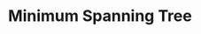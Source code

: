 ---
id: "alg_mq_010"
questionType: "MULTIPLE_CHOICE"
title: "Minimum Spanning Tree"
description: "Which algorithm is commonly used to find a minimum spanning tree?"
difficulty: "MEDIUM"
category: "Algorithms"
options:
  - "Dijkstra’s"
  - "Kruskal’s"
  - "Floyd-Warshall"
  - "DFS"
correctAnswer: 1
---